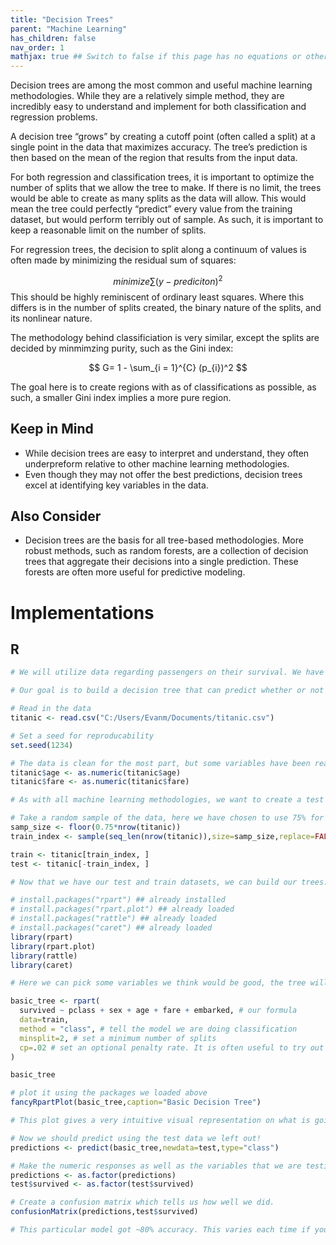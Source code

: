 ```yaml
---
title: "Decision Trees"
parent: "Machine Learning"
has_children: false
nav_order: 1
mathjax: true ## Switch to false if this page has no equations or other math rendering.
---
```

Decision trees are among the most common and useful machine learning methodologies. While they are a relatively simple method, they are incredibly easy to understand and implement for both classification and regression problems.

A decision tree "grows" by creating a cutoff point (often called a split) at a single point in the data that maximizes accuracy. The tree's prediction is then based on the mean of the region that results from the input data.

For both regression and classification trees, it is important to optimize the number of splits that we allow the tree to make. If there is no limit, the trees would be able to create as many splits as the data will allow. This would mean the tree could perfectly "predict" every value from the training dataset, but would perform terribly out of sample. As such, it is important to keep a reasonable limit on the number of splits.

For regression trees, the decision to split along a continuum of values is often made by minimizing the residual sum of squares:

$$
minimize \sum(y-prediciton)^2
$$
This should be highly reminiscent of ordinary least squares. Where this differs is in the number of splits created, the binary nature of the splits, and its nonlinear nature.

The methodology behind classificiation is very similar, except the splits are decided by minmimzing purity, such as the Gini index:

$$
G= 1 - \sum_{i = 1}^{C} (p_{i})^2 
$$

The goal here is to create regions with as of classifications as possible, as such, a smaller Gini index implies a more pure region.

## Keep in Mind
* While decision trees are easy to interpret and understand, they often underpreform relative to other machine learning methodologies. 
* Even though they may not offer the best predictions, decision trees excel at identifying key variables in the data.


## Also Consider
* Decision trees are the basis for all tree-based methodologies. More robust methods, such as random forests, are a collection of decision trees that aggregate their decisions into a single prediction. These forests are often more useful for predictive modeling.

# Implementations

## R
```r
# We will utilize data regarding passengers on their survival. We have multiple pieces of information on every passenger, including passenger age, sex, cabin number, and class.

# Our goal is to build a decision tree that can predict whether or not passengers survived the wreck.

# Read in the data
titanic <- read.csv("C:/Users/Evanm/Documents/titanic.csv")

# Set a seed for reproducability
set.seed(1234)

# The data is clean for the most part, but some variables have been read in as factors instead of numeric variables, so we can fix that with the following code.
titanic$age <- as.numeric(titanic$age)
titanic$fare <- as.numeric(titanic$fare)

# As with all machine learning methodologies, we want to create a test and a training dataset

# Take a random sample of the data, here we have chosen to use 75% for training and 25% for validation
samp_size <- floor(0.75*nrow(titanic))
train_index <- sample(seq_len(nrow(titanic)),size=samp_size,replace=FALSE)

train <- titanic[train_index, ]
test <- titanic[-train_index, ]
```

```r
# Now that we have our test and train datasets, we can build our trees. Here, we will use the package "rpart". Other packages, such as "ranger" are also viable options.

# install.packages("rpart") ## already installed
# install.packages("rpart.plot") ## already loaded
# install.packages("rattle") ## already loaded
# install.packages("caret") ## already loaded
library(rpart)
library(rpart.plot)
library(rattle)
library(caret)

# Here we can pick some variables we think would be good, the tree will decide which ones are best. Some data we have isn't useful, such as an individual's name or the random ID we assigned passengers, so there is no need to include them.

basic_tree <- rpart(
  survived ~ pclass + sex + age + fare + embarked, # our formula
  data=train,
  method = "class", # tell the model we are doing classification
  minsplit=2, # set a minimum number of splits
  cp=.02 # set an optional penalty rate. It is often useful to try out many different ones
)

basic_tree

# plot it using the packages we loaded above
fancyRpartPlot(basic_tree,caption="Basic Decision Tree")

# This plot gives a very intuitive visual representation on what is going on behind the scenes.

# Now we should predict using the test data we left out!
predictions <- predict(basic_tree,newdata=test,type="class")

# Make the numeric responses as well as the variables that we are testing on into factors
predictions <- as.factor(predictions)
test$survived <- as.factor(test$survived)

# Create a confusion matrix which tells us how well we did.
confusionMatrix(predictions,test$survived)

# This particular model got ~80% accuracy. This varies each time if you do not set a seed. Much better than a coin toss, but not great. With some additional tuning a decision tree can be much more accurate! Try it for yourself by changing the factors that go into the prediction and the penalty rates.

```
